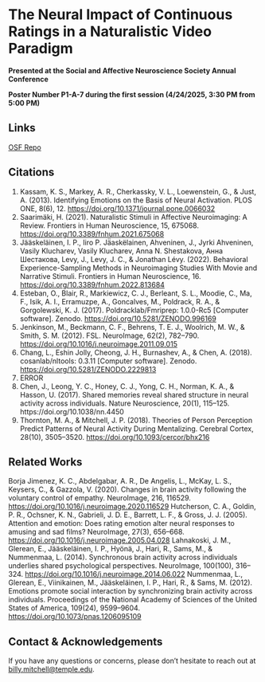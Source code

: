 <head>
  <meta property="og:title" content="SANS Poster" />
  <meta property="og:description" content="Information and Materials Related to My SANS 2025 Poster" />
  <meta property="og:image" content="assets/images/logo.png" />
  <meta property="og:url" content="https://wj-mitchell.github.io/docs/SANS_Poster.html" />
</head>

# The Neural Impact of Continuous Ratings in a Naturalistic Video Paradigm
**Presented at the Social and Affective Neuroscience Society Annual Conference**

**Poster Number P1-A-7 during the first session (4/24/2025, 3:30 PM from 5:00 PM)**

## Links

[OSF Repo](https://osf.io/nhwa4/)
 
## Citations

1. Kassam, K. S., Markey, A. R., Cherkassky, V. L., Loewenstein, G., & Just, A. (2013). Identifying Emotions on the Basis of Neural Activation. PLOS ONE, 8(6), 12. [https://doi.org/10.1371/journal.pone.0066032](https://doi.org/10.1371/journal.pone.0066032)
2. Saarimäki, H. (2021). Naturalistic Stimuli in Affective Neuroimaging: A Review. Frontiers in Human Neuroscience, 15, 675068. [https://doi.org/10.3389/fnhum.2021.675068](https://doi.org/10.3389/fnhum.2021.675068)
3. Jääskeläinen, I. P., Iiro P. Jä̈askëlainen, Ahveninen, J., Jyrki Ahveninen, Vasily Klucharev, Vasily Klucharev, Anna N. Shestakova, Анна Шестакова, Levy, J., Levy, J. C., & Jonathan Lévy. (2022). Behavioral Experience-Sampling Methods in Neuroimaging Studies With Movie and Narrative Stimuli. Frontiers in Human Neuroscience, 16. [https://doi.org/10.3389/fnhum.2022.813684](https://doi.org/10.3389/fnhum.2022.813684)
4. Esteban, O., Blair, R., Markiewicz, C. J., Berleant, S. L., Moodie, C., Ma, F., Isik, A. I., Erramuzpe, A., Goncalves, M., Poldrack, R. A., & Gorgolewski, K. J. (2017). Poldracklab/Fmriprep: 1.0.0-Rc5 [Computer software]. Zenodo. [https://doi.org/10.5281/ZENODO.996169](https://doi.org/10.5281/ZENODO.996169)
5. Jenkinson, M., Beckmann, C. F., Behrens, T. E. J., Woolrich, M. W., & Smith, S. M. (2012). FSL. NeuroImage, 62(2), 782–790. [https://doi.org/10.1016/j.neuroimage.2011.09.015](https://doi.org/10.1016/j.neuroimage.2011.09.015)
6. Chang, L., Eshin Jolly, Cheong, J. H., Burnashev, A., & Chen, A. (2018). cosanlab/nltools: 0.3.11 [Computer software]. Zenodo. [https://doi.org/10.5281/ZENODO.2229813](https://doi.org/10.5281/ZENODO.2229813)
7. ERROR
8. Chen, J., Leong, Y. C., Honey, C. J., Yong, C. H., Norman, K. A., & Hasson, U. (2017). Shared memories reveal shared structure in neural activity across individuals. Nature Neuroscience, 20(1), 115–125. https://doi.org/10.1038/nn.4450
9. Thornton, M. A., & Mitchell, J. P. (2018). Theories of Person Perception Predict Patterns of Neural Activity During Mentalizing. Cerebral Cortex, 28(10), 3505–3520. [https://doi.org/10.1093/cercor/bhx216](https://doi.org/10.1093/cercor/bhx216)

## Related Works

Borja Jimenez, K. C., Abdelgabar, A. R., De Angelis, L., McKay, L. S., Keysers, C., & Gazzola, V. (2020). Changes in brain activity following the voluntary control of empathy. NeuroImage, 216, 116529. [https://doi.org/10.1016/j.neuroimage.2020.116529](https://doi.org/10.1016/j.neuroimage.2020.116529)
Hutcherson, C. A., Goldin, P. R., Ochsner, K. N., Gabrieli, J. D. E., Barrett, L. F., & Gross, J. J. (2005). Attention and emotion: Does rating emotion alter neural responses to amusing and sad films? NeuroImage, 27(3), 656–668. [https://doi.org/10.1016/j.neuroimage.2005.04.028](https://doi.org/10.1016/j.neuroimage.2005.04.028)
Lahnakoski, J. M., Glerean, E., Jääskeläinen, I. P., Hyönä, J., Hari, R., Sams, M., & Nummenmaa, L. (2014). Synchronous brain activity across individuals underlies shared psychological perspectives. NeuroImage, 100(100), 316–324. [https://doi.org/10.1016/j.neuroimage.2014.06.022](https://doi.org/10.1016/j.neuroimage.2014.06.022)
Nummenmaa, L., Glerean, E., Viinikainen, M., Jääskeläinen, I. P., Hari, R., & Sams, M. (2012). Emotions promote social interaction by synchronizing brain activity across individuals. Proceedings of the National Academy of Sciences of the United States of America, 109(24), 9599–9604. [https://doi.org/10.1073/pnas.1206095109](https://doi.org/10.1073/pnas.1206095109)

## Contact & Acknowledgements 
If you have any questions or concerns, please don't hesitate to reach out at [billy.mitchell@temple.edu](mailto:billy.mitchell@temple.edu).